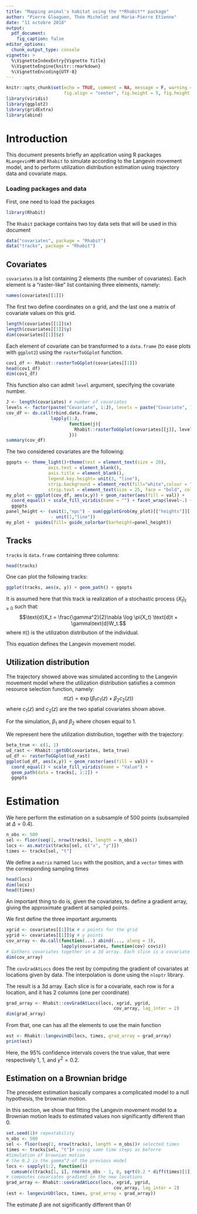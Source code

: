 ```yaml
---
title: "Mapping animal's habitat using the **Rhabit** package"
author: "Pierre Gloaguen, Théo Michelot and Marie-Pierre Etienne"
date: "11 octobre 2018"
output: 
  pdf_document:
    fig_caption: false
editor_options: 
  chunk_output_type: console
vignette: >
  %\VignetteIndexEntry{Vignette Title}
  %\VignetteEngine{knitr::rmarkdown}
  %\VignetteEncoding{UTF-8}
---
```


```r
knitr::opts_chunk$set(echo = TRUE, comment = NA, message = F, warning = F,
                      fig.align = "center", fig.height = 5, fig.height = 3)
library(viridis)
library(ggplot2)
library(gridExtra)
library(abind)
```

\begin{center}
\includegraphics[width = 0.5\textwidth]{rabbit_V2.png}

\textit{Ideas are like rabbits. You get a couple and learn how to handle them, and pretty soon you have a dozen.}

\textbf{John Steinbeck}
\end{center}

# Introduction

This document presents briefly an application using R packages `RLangevinMM`
and `Rhabit` to simulate according to the Langevin movement model, and to 
perform utilization distribution estimation using trajectory data and 
covariate maps.

### Loading packages and data

First, one need to load the packages

```r
library(Rhabit)
```

The `Rhabit` package contains two toy data sets that will be used in this
document

```r
data("covariates", package = "Rhabit")
data("tracks", package = "Rhabit")
```

## Covariates

`covariates` is a list containing 2 elements (the number of covariates).
Each element is a "raster-like" list containing three elements, namely:

```r
names(covariates[[1]])
```

The first two define coordinates on a grid, and the last one a matrix of 
covariate values on this grid.

```r
length(covariates[[1]]$x)
length(covariates[[1]]$y)
dim(covariates[[1]]$z)
```


Each element of covariate can be transformed to a `data.frame` (to ease plots 
with `ggplot2`) using the `rasterToGGplot` function.

```r
cov1_df <- Rhabit::rasterToGGplot(covariates[[1]])
head(cov1_df)
dim(cov1_df)
```

This function also can admit `level` argument, specifying the covariate number.

```r
J <- length(covariates) # number of covariates
levels <- factor(paste("Covariate", 1:J), levels = paste("Covariate", 1:J))
cov_df <- do.call(rbind.data.frame,
                 lapply(1:J,
                        function(j){
                          Rhabit::rasterToGGplot(covariates[[j]], levels[j])
                        }))
summary(cov_df)
```

The two considered covariates are the following:

```r
ggopts <- theme_light()+theme(text = element_text(size = 20),
                axis.text = element_blank(),
                axis.title = element_blank(),
                legend.key.height= unit(3, "line"),
                strip.background = element_rect(fill="white",colour = "grey") ,
                strip.text = element_text(size = 25, face = "bold", color = "black"))
my_plot <- ggplot(cov_df, aes(x,y)) + geom_raster(aes(fill = val)) +
  coord_equal() + scale_fill_viridis(name = "") + facet_wrap(level~.) +
  ggopts
panel_height <- (unit(1,"npc") - sum(ggplotGrob(my_plot)[["heights"]][-3])
                 - unit(1,"line"))
my_plot +  guides(fill= guide_colorbar(barheight=panel_height))
```

## Tracks

`tracks` is `data.frame` containing three columns:

```r
head(tracks)
```

One can plot the following tracks:

```r
ggplot(tracks, aes(x, y)) + geom_path() + ggopts
```

It is assumed here that this track ia realization of a stochastic process 
$(X_t)_{t\geq 0}$ such that:
$$\text{d}X_t = \frac{\gamma^2}{2}\nabla \log \pi(X_t) \text{d}t
+ \gamma\text{d}W_t.$$
where $\pi()$ is the utilization distribution of the individual.

This equation defines the Langevin movement model.

## Utilization distribution

The trajectory showed above was simulated according to the Langevin movement 
model where the utilization distribution satisfies a common resource selection 
function, namely:
$$\pi(z) = \exp(\beta_1c_1(z) + \beta_2c_2(z))$$
where $c_1(z)$ and $c_2(z)$ are the two spatial covariates shown above.

For the simulation, $\beta_1$ and $\beta_2$ where chosen equal to 1.

We represent here the utilization distribution, together with the trajectory:
```r
beta_true <- c(1, 1)
ud_rast <- Rhabit::getUD(covariates, beta_true)
ud_df <- rasterToGGplot(ud_rast)
ggplot(ud_df, aes(x,y)) + geom_raster(aes(fill = val)) +
  coord_equal() + scale_fill_viridis(name = "Value") +
  geom_path(data = tracks[, 1:2]) +
  ggopts
```

# Estimation

We here perform the estimation on a subsample of 500 points (subsampled
at $\Delta = 0.4$).

```r
n_obs <- 500
sel <- floor(seq(1, nrow(tracks), length = n_obs))
locs <- as.matrix(tracks[sel, c("x", "y")])
times <- tracks[sel, "t"]
```

We define a `matrix` named `locs` with the position, and a `vector` times
with the corresponding sampling times
```r
head(locs)
dim(locs)
head(times)
```

An important thing to do is, given the covariates, to define a gradient array,
giving the approximate gradient at sampled points.

We first define the three important arguments

```r
xgrid <- covariates[[1]]$x # x points for the grid
ygrid <- covariates[[1]]$y # y points
cov_array <- do.call(function(...) abind(..., along = 3),
                     lapply(covariates, function(cov) cov$z))
# Gathers covariates together in a 3d array. Each slice is a covariate
dim(cov_array)
```

The `covGradAtLocs` does the rest by computing the gradient of covariates at 
locations given by data. The interpolation is done using the `nloptr` library.

The result is a 3d array. Each slice is for a covariate, each row is for 
a location, and it has 2 columns (one per coordinate)

```r
grad_array <- Rhabit::covGradAtLocs(locs, xgrid, ygrid, 
                                         cov_array, lag_inter = 2)
dim(grad_array)
```

From that, one can has all the elements to use the main function

```r
est <- Rhabit::langevinUD(locs, times, grad_array = grad_array)
print(est)
```

Here, the 95% confidence intervals covers the true value, that were respectively
1, 1, and $\gamma^2 = 0.2$.

## Estimation on a Brownian bridge

The precedent estimation basically compares a complicated model to a null hypothesis,
the brownian motion. 

In this section, we show that fitting the Langevin movement model to a Brownian
motion leads to estimated values non significantly different than 0.

```r
set.seed(1)# repeatability
n_obs <- 500
sel <- floor(seq(1, nrow(tracks), length = n_obs))# selected times
times <- tracks[sel, "t"]# using same time steps as beforre
#Simulation of brownian motion
# the 0.2 is the gamma^2 of the previous model
locs <- sapply(1:2, function(i) 
  cumsum(c(tracks[1, i], rnorm(n_obs - 1, 0, sqrt(0.2 * diff(times)[1])))))
# compoutes covariates gradient on the new locations
grad_array <- Rhabit::covGradAtLocs(locs, xgrid, ygrid, 
                                         cov_array, lag_inter = 2)
(est <- langevinUD(locs, times, grad_array = grad_array))
```

The estimate $\beta$ are not significantly different than 0!
